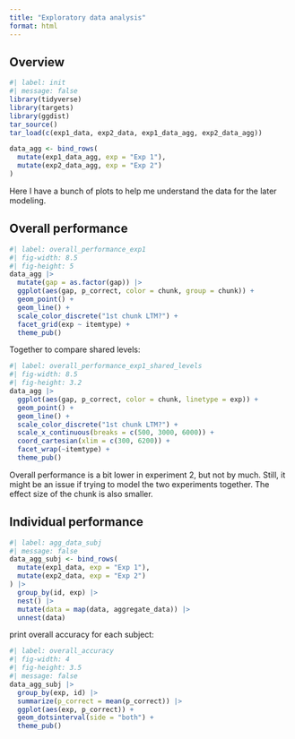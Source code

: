 ```yaml
---
title: "Exploratory data analysis"
format: html
---
```


## Overview

```r
#| label: init
#| message: false
library(tidyverse)
library(targets)
library(ggdist)
tar_source()
tar_load(c(exp1_data, exp2_data, exp1_data_agg, exp2_data_agg))

data_agg <- bind_rows(
  mutate(exp1_data_agg, exp = "Exp 1"),
  mutate(exp2_data_agg, exp = "Exp 2")
)

```

Here I have a bunch of plots to help me understand the data for the later modeling.

## Overall performance

```r
#| label: overall_performance_exp1
#| fig-width: 8.5
#| fig-height: 5
data_agg |>
  mutate(gap = as.factor(gap)) |>
  ggplot(aes(gap, p_correct, color = chunk, group = chunk)) +
  geom_point() +
  geom_line() +
  scale_color_discrete("1st chunk LTM?") +
  facet_grid(exp ~ itemtype) +
  theme_pub()
```

Together to compare shared levels:

```r
#| label: overall_performance_exp1_shared_levels
#| fig-width: 8.5
#| fig-height: 3.2
data_agg |>
  ggplot(aes(gap, p_correct, color = chunk, linetype = exp)) +
  geom_point() +
  geom_line() +
  scale_color_discrete("1st chunk LTM?") +
  scale_x_continuous(breaks = c(500, 3000, 6000)) +
  coord_cartesian(xlim = c(300, 6200)) +
  facet_wrap(~itemtype) +
  theme_pub()
```

Overall performance is a bit lower in experiment 2, but not by much. Still, it might be an issue if trying to model the two experiments together. The effect size of the chunk is also smaller.

## Individual performance

```r
#| label: agg_data_subj
#| message: false
data_agg_subj <- bind_rows(
  mutate(exp1_data, exp = "Exp 1"),
  mutate(exp2_data, exp = "Exp 2")
) |>
  group_by(id, exp) |>
  nest() |>
  mutate(data = map(data, aggregate_data)) |>
  unnest(data)
```

print overall accuracy for each subject:

```r
#| label: overall_accuracy
#| fig-width: 4
#| fig-height: 3.5
#| message: false
data_agg_subj |>
  group_by(exp, id) |>
  summarize(p_correct = mean(p_correct)) |>
  ggplot(aes(exp, p_correct)) +
  geom_dotsinterval(side = "both") +
  theme_pub()

```

